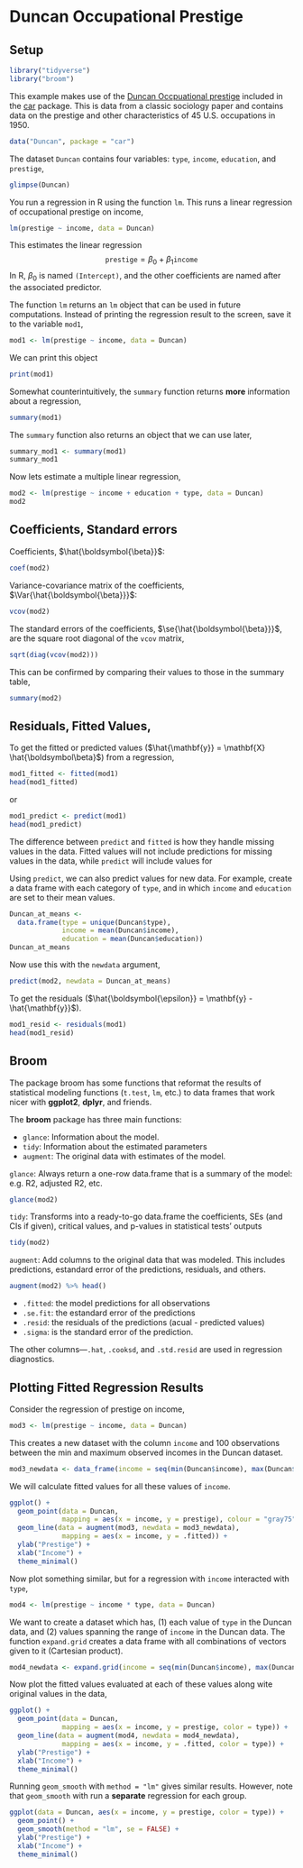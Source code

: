 # Duncan Occupational Prestige

## Setup

```r
library("tidyverse")
library("broom")
```

This example makes use of the [Duncan Occpuational prestige](http://www.rdocumentation.org/packages/car/functions/Duncan) included in the [car](https://cran.r-project.org/web/packages/car/index.html) package.
This is data from a classic sociology paper and contains data on the prestige and other characteristics of 45 U.S. occupations in 1950.

```r
data("Duncan", package = "car")
```
The dataset `Duncan` contains four variables: `type`, `income`, `education`, and `prestige`,
```r
glimpse(Duncan)
```

You run a regression in R using the function `lm`.
This runs a linear regression of occupational prestige on income,
```r
lm(prestige ~ income, data = Duncan)
```
This estimates the linear regression
$$
\mathtt{prestige} = \beta_0 + \beta_1 \mathtt{income}
$$
In R, $\beta_0$ is named `(Intercept)`, and the other coefficients are named after the associated predictor. 

The function `lm` returns an `lm` object  that can be used in future computations.
Instead of printing the regression result to the screen, save it to the variable `mod1`,
```r
mod1 <- lm(prestige ~ income, data = Duncan)
```
We can print this object
```r
print(mod1)
```
Somewhat counterintuitively, the `summary` function returns **more** information about a regression,
```r
summary(mod1)
```
The `summary` function also returns an object that we can use later,
```r
summary_mod1 <- summary(mod1)
summary_mod1
```

Now lets estimate a multiple linear regression,
```r
mod2 <- lm(prestige ~ income + education + type, data = Duncan)
mod2
```



## Coefficients, Standard errors

Coefficients, $\hat{\boldsymbol{\beta}}$:
```r
coef(mod2)
```

Variance-covariance matrix of the coefficients, $\Var{\hat{\boldsymbol{\beta}}}$:
```r
vcov(mod2)
```
The standard errors of the coefficients, $\se{\hat{\boldsymbol{\beta}}}$, are the square root diagonal of the `vcov` matrix,
```r
sqrt(diag(vcov(mod2)))
```
This can be confirmed by comparing their values to those in the summary table,
```r
summary(mod2)
```



## Residuals, Fitted Values,

To get the fitted or predicted values ($\hat{\mathbf{y}} = \mathbf{X} \hat{\boldsymbol\beta}$) from a regression,
```r
mod1_fitted <- fitted(mod1)
head(mod1_fitted)
```
or 
```r
mod1_predict <- predict(mod1)
head(mod1_predict)
```
The difference between `predict` and `fitted` is how they handle missing values in the data. Fitted values will not include predictions for missing values in the data, while `predict` will include values for 

Using `predict`, we can also predict values for new data.
For example, create a data frame with each category of `type`, and in which `income` and `education` are set to their mean values.
```r
Duncan_at_means <-
  data.frame(type = unique(Duncan$type),
             income = mean(Duncan$income),
             education = mean(Duncan$education))
Duncan_at_means
```
Now use this with the `newdata` argument,
```r
predict(mod2, newdata = Duncan_at_means)
```

To get the residuals ($\hat{\boldsymbol{\epsilon}} = \mathbf{y} - \hat{\mathbf{y}}$).
```r
mod1_resid <- residuals(mod1)
head(mod1_resid)                        
```


## Broom

The package broom has some functions that reformat the results of statistical modeling functions (`t.test`, `lm`, etc.) to data frames that work nicer with **ggplot2**, **dplyr**, and friends.

The **broom** package has three main functions:

- `glance`: Information about the model.
- `tidy`: Information about the estimated parameters
- `augment`: The original data with estimates of the model.

`glance`: Always return a one-row data.frame that is a summary of the model: e.g. R2, adjusted R2, etc.

```r
glance(mod2)
```

`tidy`: Transforms into a ready-to-go data.frame the coefficients, SEs (and CIs if given), critical values, and p-values in statistical tests’ outputs

```r
tidy(mod2)
```

`augment`: Add columns to the original data that was modeled. This includes predictions, estandard error of the predictions, residuals, and others.
```r
augment(mod2) %>% head()
```

- `.fitted`: the model predictions for all observations
- `.se.fit`: the estandard error of the predictions
- `.resid`: the residuals of the predictions (acual - predicted values)
- `.sigma`:  is the standard error of the prediction.

The other columns---`.hat`, `.cooksd`, and `.std.resid` are used in regression diagnostics.

## Plotting Fitted Regression Results

Consider the regression of prestige on income,
```r
mod3 <- lm(prestige ~ income, data = Duncan)
```
This creates a new dataset with the column `income` and 100 observations between the min and maximum observed incomes in the Duncan dataset.
```r
mod3_newdata <- data_frame(income = seq(min(Duncan$income), max(Duncan$income), length.out = 100))
```
We will calculate fitted values for all these values of `income`.

```r
ggplot() + 
  geom_point(data = Duncan, 
             mapping = aes(x = income, y = prestige), colour = "gray75") +
  geom_line(data = augment(mod3, newdata = mod3_newdata),
             mapping = aes(x = income, y = .fitted)) +
  ylab("Prestige") +
  xlab("Income") +
  theme_minimal()
```

Now plot something similar, but for a regression with `income` interacted with `type`,
```r
mod4 <- lm(prestige ~ income * type, data = Duncan)
```

We want to create a dataset which has, (1) each value of `type` in the Duncan data, and (2) values spanning the range of `income` in the Duncan data.
The function `expand.grid` creates a data frame with all combinations of vectors given to it (Cartesian product).
```r
mod4_newdata <- expand.grid(income = seq(min(Duncan$income), max(Duncan$income), length.out = 100), type = unique(Duncan$type))
```

Now plot the fitted values evaluated at each of these values along wite original values in the data,
```r
ggplot() + 
  geom_point(data = Duncan, 
             mapping = aes(x = income, y = prestige, color = type)) +
  geom_line(data = augment(mod4, newdata = mod4_newdata),
             mapping = aes(x = income, y = .fitted, color = type)) +
  ylab("Prestige") +
  xlab("Income") +
  theme_minimal()
```

Running `geom_smooth` with `method = "lm"` gives similar results.
However, note that `geom_smooth` with run a **separate** regression for each group.
```r
ggplot(data = Duncan, aes(x = income, y = prestige, color = type)) +
  geom_point() +
  geom_smooth(method = "lm", se = FALSE) +
  ylab("Prestige") +
  xlab("Income") +
  theme_minimal()
```
